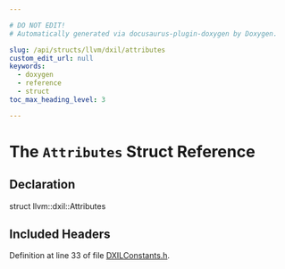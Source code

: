 ```yaml
---

# DO NOT EDIT!
# Automatically generated via docusaurus-plugin-doxygen by Doxygen.

slug: /api/structs/llvm/dxil/attributes
custom_edit_url: null
keywords:
  - doxygen
  - reference
  - struct
toc_max_heading_level: 3

---
```





# The `Attributes` Struct Reference

<DoxygenPage pluginConfig={pluginConfig}>



## Declaration

<CodeBlock>struct llvm::dxil::Attributes</CodeBlock>

## Included Headers

<IncludesList>
<IncludesListItem
  filePath="Target/DirectX/DXILConstants.h"
  permalink="/docs/api/files/lib/lib/target/lib/target/directx/dxilconstants-h"
  isLocal="true" />
</IncludesList>


Definition at line 33 of file <a href="/docs/api/files/lib/lib/target/lib/target/directx/dxilconstants-h">DXILConstants.h</a>.

</DoxygenPage>
